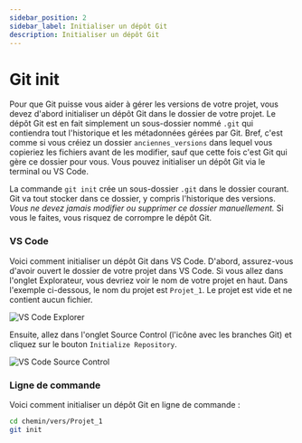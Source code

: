 ```yaml
---
sidebar_position: 2
sidebar_label: Initialiser un dépôt Git
description: Initialiser un dépôt Git
---
```


# Git init

Pour que Git puisse vous aider à gérer les versions de votre projet, vous devez
d'abord initialiser un dépôt Git dans le dossier de votre projet. Le dépôt Git
est en fait simplement un sous-dossier nommé `.git` qui contiendra tout
l'historique et les métadonnées gérées par Git. Bref, c'est comme si vous
créiez un dossier `anciennes_versions` dans lequel vous copieriez les fichiers
avant de les modifier, sauf que cette fois c'est Git qui gère ce dossier pour
vous. Vous pouvez initialiser un dépôt Git via le terminal ou VS Code.

La commande `git init` crée un sous-dossier `.git` dans le dossier courant. Git va tout
stocker dans ce dossier, y compris l'historique des versions. *Vous ne devez jamais
modifier ou supprimer ce dossier manuellement.* Si vous le faites, vous risquez de
corrompre le dépôt Git.

### VS Code

Voici comment initialiser un dépôt Git dans VS Code. D'abord, assurez-vous
d'avoir ouvert le dossier de votre projet dans VS Code. Si vous allez dans
l'onglet Explorateur, vous devriez voir le nom de votre projet en haut. Dans l'exemple
ci-dessous, le nom du projet est `Projet_1`. Le projet est vide et ne contient
aucun fichier.

![VS Code Explorer](/img/vscode_open_folder.png)

Ensuite, allez dans l'onglet Source Control (l'icône avec les branches Git) et cliquez
sur le bouton `Initialize Repository`.

![VS Code Source Control](/img/vscode_git_init.png)


### Ligne de commande

Voici comment initialiser un dépôt Git en ligne de commande :

```bash
cd chemin/vers/Projet_1
git init
```
